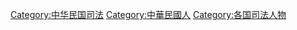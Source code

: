 [[Category:中华民国司法|Category:中华民国司法]]
[[Category:中華民國人|Category:中華民國人]]
[[Category:各国司法人物|Category:各国司法人物]]